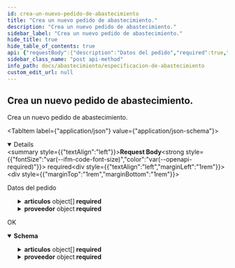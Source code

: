 ```yaml
---
id: crea-un-nuevo-pedido-de-abastecimiento
title: "Crea un nuevo pedido de abastecimiento."
description: "Crea un nuevo pedido de abastecimiento."
sidebar_label: "Crea un nuevo pedido de abastecimiento."
hide_title: true
hide_table_of_contents: true
api: {"requestBody":{"description":"Datos del pedido","required":true,"content":{"application/json":{"schema":{"type":"object","properties":{"fecha":{"type":"string","format":"date-time"},"articulos":{"type":"array","items":{"type":"object","properties":{"id":{"type":"integer"},"nombre":{"type":"string"},"cantidad":{"type":"integer"},"precio":{"type":"number","format":"double"}},"required":["id","nombre","cantidad","precio"],"title":"Articulo"}},"proveedor":{"type":"object","properties":{"nombre":{"type":"string"},"direccion":{"type":"string"},"telefono":{"type":"string"}}}},"required":["fecha","articulos","proveedor"],"title":"PedidoAbastecimiento"}}}},"responses":{"200":{"description":"OK","content":{"application/json":{"schema":{"type":"object","properties":{"id":{"type":"integer"},"fecha":{"type":"string","format":"date-time"},"articulos":{"type":"array","items":{"type":"object","properties":{"id":{"type":"integer"},"nombre":{"type":"string"},"cantidad":{"type":"integer"},"precio":{"type":"number","format":"double"}},"required":["id","nombre","cantidad","precio"],"title":"Articulo"}},"proveedor":{"type":"object","properties":{"nombre":{"type":"string"},"direccion":{"type":"string"},"telefono":{"type":"string"}}}},"required":["id","fecha","articulos","proveedor"],"title":"PedidoAbastecimientoResponse"}}}}},"description":"Crea un nuevo pedido de abastecimiento.","method":"post","path":"/abastecimientoV2/articulos","servers":[{"url":"https://api-abastecimiento-v1.example.com"}],"jsonRequestBodyExample":{"fecha":"2023-05-10T22:08:51.656Z","articulos":[{"id":0,"nombre":"string","cantidad":0,"precio":0}],"proveedor":{"nombre":"string","direccion":"string","telefono":"string"}},"info":{"title":"Especificación de Abastecimiento","version":"1.0.0"},"postman":{"name":"Crea un nuevo pedido de abastecimiento.","description":{"type":"text/plain"},"url":{"path":["abastecimientoV2","articulos"],"host":["{{baseUrl}}"],"query":[],"variable":[]},"header":[{"key":"Content-Type","value":"application/json"},{"key":"Accept","value":"application/json"}],"method":"POST","body":{"mode":"raw","raw":"\"\"","options":{"raw":{"language":"json"}}}}}
sidebar_class_name: "post api-method"
info_path: docs/abastecimiento/especificacion-de-abastecimiento
custom_edit_url: null
---
```



## Crea un nuevo pedido de abastecimiento.



Crea un nuevo pedido de abastecimiento.

<MimeTabs><TabItem label={"application/json"} value={"application/json-schema"}><details style={{}} data-collapsed={false} open={true}><summary style={{"textAlign":"left"}}><strong>Request Body</strong><strong style={{"fontSize":"var(--ifm-code-font-size)","color":"var(--openapi-required)"}}> required</strong></summary><div style={{"textAlign":"left","marginLeft":"1rem"}}><div style={{"marginTop":"1rem","marginBottom":"1rem"}}>

Datos del pedido

</div></div><ul style={{"marginLeft":"1rem"}}><SchemaItem collapsible={false} name={"fecha"} required={true} schemaName={"date-time"} qualifierMessage={undefined} schema={{"type":"string","format":"date-time"}}></SchemaItem><SchemaItem collapsible={true} className={"schemaItem"}><details style={{}}><summary style={{}}><strong>articulos</strong><span style={{"opacity":"0.6"}}> object[]</span><strong style={{"fontSize":"var(--ifm-code-font-size)","color":"var(--openapi-required)"}}> required</strong></summary><div style={{"marginLeft":"1rem"}}><li><div style={{"fontSize":"var(--ifm-code-font-size)","opacity":"0.6","marginLeft":"-.5rem","paddingBottom":".5rem"}}>Array [</div></li><SchemaItem collapsible={false} name={"id"} required={true} schemaName={"integer"} qualifierMessage={undefined} schema={{"type":"integer"}}></SchemaItem><SchemaItem collapsible={false} name={"nombre"} required={true} schemaName={"string"} qualifierMessage={undefined} schema={{"type":"string"}}></SchemaItem><SchemaItem collapsible={false} name={"cantidad"} required={true} schemaName={"integer"} qualifierMessage={undefined} schema={{"type":"integer"}}></SchemaItem><SchemaItem collapsible={false} name={"precio"} required={true} schemaName={"double"} qualifierMessage={undefined} schema={{"type":"number","format":"double"}}></SchemaItem><li><div style={{"fontSize":"var(--ifm-code-font-size)","opacity":"0.6","marginLeft":"-.5rem"}}>]</div></li></div></details></SchemaItem><SchemaItem collapsible={true} className={"schemaItem"}><details style={{}}><summary style={{}}><strong>proveedor</strong><span style={{"opacity":"0.6"}}> object</span><strong style={{"fontSize":"var(--ifm-code-font-size)","color":"var(--openapi-required)"}}> required</strong></summary><div style={{"marginLeft":"1rem"}}><SchemaItem collapsible={false} name={"nombre"} required={false} schemaName={"string"} qualifierMessage={undefined} schema={{"type":"string"}}></SchemaItem><SchemaItem collapsible={false} name={"direccion"} required={false} schemaName={"string"} qualifierMessage={undefined} schema={{"type":"string"}}></SchemaItem><SchemaItem collapsible={false} name={"telefono"} required={false} schemaName={"string"} qualifierMessage={undefined} schema={{"type":"string"}}></SchemaItem></div></details></SchemaItem></ul></details></TabItem></MimeTabs><div><ApiTabs><TabItem label={"200"} value={"200"}><div>

OK

</div><div><MimeTabs schemaType={"response"}><TabItem label={"application/json"} value={"application/json"}><SchemaTabs><TabItem label={"Schema"} value={"Schema"}><details style={{}} data-collapsed={false} open={true}><summary style={{"textAlign":"left"}}><strong>Schema</strong></summary><div style={{"textAlign":"left","marginLeft":"1rem"}}></div><ul style={{"marginLeft":"1rem"}}><SchemaItem collapsible={false} name={"id"} required={true} schemaName={"integer"} qualifierMessage={undefined} schema={{"type":"integer"}}></SchemaItem><SchemaItem collapsible={false} name={"fecha"} required={true} schemaName={"date-time"} qualifierMessage={undefined} schema={{"type":"string","format":"date-time"}}></SchemaItem><SchemaItem collapsible={true} className={"schemaItem"}><details style={{}}><summary style={{}}><strong>articulos</strong><span style={{"opacity":"0.6"}}> object[]</span><strong style={{"fontSize":"var(--ifm-code-font-size)","color":"var(--openapi-required)"}}> required</strong></summary><div style={{"marginLeft":"1rem"}}><li><div style={{"fontSize":"var(--ifm-code-font-size)","opacity":"0.6","marginLeft":"-.5rem","paddingBottom":".5rem"}}>Array [</div></li><SchemaItem collapsible={false} name={"id"} required={true} schemaName={"integer"} qualifierMessage={undefined} schema={{"type":"integer"}}></SchemaItem><SchemaItem collapsible={false} name={"nombre"} required={true} schemaName={"string"} qualifierMessage={undefined} schema={{"type":"string"}}></SchemaItem><SchemaItem collapsible={false} name={"cantidad"} required={true} schemaName={"integer"} qualifierMessage={undefined} schema={{"type":"integer"}}></SchemaItem><SchemaItem collapsible={false} name={"precio"} required={true} schemaName={"double"} qualifierMessage={undefined} schema={{"type":"number","format":"double"}}></SchemaItem><li><div style={{"fontSize":"var(--ifm-code-font-size)","opacity":"0.6","marginLeft":"-.5rem"}}>]</div></li></div></details></SchemaItem><SchemaItem collapsible={true} className={"schemaItem"}><details style={{}}><summary style={{}}><strong>proveedor</strong><span style={{"opacity":"0.6"}}> object</span><strong style={{"fontSize":"var(--ifm-code-font-size)","color":"var(--openapi-required)"}}> required</strong></summary><div style={{"marginLeft":"1rem"}}><SchemaItem collapsible={false} name={"nombre"} required={false} schemaName={"string"} qualifierMessage={undefined} schema={{"type":"string"}}></SchemaItem><SchemaItem collapsible={false} name={"direccion"} required={false} schemaName={"string"} qualifierMessage={undefined} schema={{"type":"string"}}></SchemaItem><SchemaItem collapsible={false} name={"telefono"} required={false} schemaName={"string"} qualifierMessage={undefined} schema={{"type":"string"}}></SchemaItem></div></details></SchemaItem></ul></details></TabItem><TabItem label={"Example (from schema)"} value={"Example (from schema)"}><ResponseSamples responseExample={"{\n  \"id\": 0,\n  \"fecha\": \"2023-05-10T22:08:51.659Z\",\n  \"articulos\": [\n    {\n      \"id\": 0,\n      \"nombre\": \"string\",\n      \"cantidad\": 0,\n      \"precio\": 0\n    }\n  ],\n  \"proveedor\": {\n    \"nombre\": \"string\",\n    \"direccion\": \"string\",\n    \"telefono\": \"string\"\n  }\n}"} language={"json"}></ResponseSamples></TabItem></SchemaTabs></TabItem></MimeTabs></div></TabItem></ApiTabs></div>
      